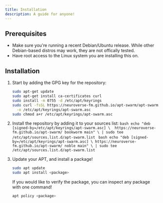 ```yaml
---
title: Installation
description: A guide for anyone!
---
```


## Prerequisites

- Make sure you're running a recent Debian/Ubuntu release. While other Debian-based distros may work, they are not offically tested.
- Have root access to the Linux system you are installing this on.

## Installation
<Steps>

 1. Start by adding the GPG key for the repository:
    ```bash
    sudo apt-get update
    sudo apt-get install ca-certificates curl
    sudo install -m 0755 -d /etc/apt/keyrings
    sudo curl -fsSL https://neuroverse-fm.github.io/apt-swarm/apt-swarm-public-key.asc \
      -o /etc/apt/keyrings/apt-swarm.asc
    sudo chmod a+r /etc/apt/keyrings/apt-swarm.asc
    ```

 2. Install the repository by adding it to your sources list:
    <Tabs>
        <TabItem label="Debian">
          ```bash
          echo "deb [signed-by=/etc/apt/keyrings/apt-swarm.asc] \ 
            https://neuroverse-fm.github.io/apt-swarm/ bookworm main" \
            | sudo tee /etc/apt/sources.list.d/apt-swarm.list
          ```
        </TabItem>
        <TabItem label="Ubuntu">
          ```bash
          echo "deb [signed-by=/etc/apt/keyrings/apt-swarm.asc] \
            https://neuroverse-fm.github.io/apt-swarm/ noble main" \
            | sudo tee /etc/apt/sources.list.d/apt-swarm.list
          ```
        </TabItem>
    </Tabs>
 
 3. Update your APT, and install a package!
    ```bash
    sudo apt update
    sudo apt install <package>
    ```
    If you would like to verify the package, you can inspect any package with one command!
    ```bash
    apt policy <package>
    ```

</Steps>
